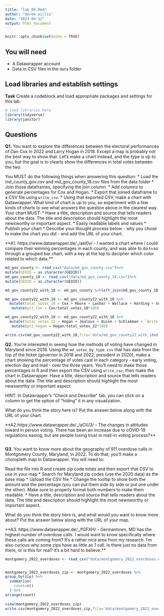 ```yaml
---
title: "lab_09.Rmd"
author: "derek willis"
date: "2023-04-12"
output: html_document
---
```


```r
knitr::opts_chunk$set(echo = TRUE)
```

## You will need

* A Datawrapper account
* Data in CSV files in the `data` folder

## Load libraries and establish settings

**Task** Create a codeblock and load appropriate packages and settings for this lab.

```r
# load libraries here
library(tidyverse)
library(janitor)
```


## Questions

**Q1.** You want to explore the differences between the electoral performances of Dan Cox in 2022 and Larry Hogan in 2018. Except a map is probably not the best way to show that. Let's make a chart instead, and the type is up to you, but the goal is to clearly show the differences in total votes between the two.

You MUST do the following things when answering this question:
* Load the md_county_gov.csv and md_gov_county_18.csv files from the data folder
* Join those dataframes, specifying the join column. 
* Add columns to generate percentages for Cox and Hogan.
* Export that joined dataframe to a CSV file using `write_csv`.
* Using that exported CSV, make a chart with Datawrapper. What kind of chart is up to you, so experiment with a few kinds of charts to see what answers the question above in the clearest way. Your chart MUST:
  * Have a title, description and source that tells readers about the data. The title and description should highlight the most newsworthy or important aspect.
  * Easily readable labels and values
* Publish your chart
* Describe your thought process below - why you chose to make the chart you did - and add the URL of your chart.

**A1. https://www.datawrapper.de/_/ael0v/ - I wanted a chart where i could compare their winning percentages in each county, and was able to do t=so through a grouped bar chart, with a key at the top to decipher which color related to which data.** 

```r
md_gov_county <- read_csv("data/md_gov_county.csv")%>%
mutate(GEOID = as.character(GEOID)) 
md_gov_county_18 <- read_csv("data/md_gov_county_18.csv")%>%
mutate(GEOID = as.character(GEOID))

md_gov_county22_with_18 <- md_gov_county %>%left_join(md_gov_county_18, by="GEOID", "County") 

md_gov_county22_with_18 <- md_gov_county22_with_18 %>%
  mutate(total_votes_18 = Cox + Moore + Lashar + Wallace + Harding + Sefcik + `Write-ins.x`) %>%
   mutate(pct_cox = Cox/total_votes_18*100)

md_gov_county22_with_18 <- md_gov_county22_with_18 %>%
  mutate(total_votes_22 = Hogan + Jealous + Quinn + Schlakman + `Write-ins.y`) %>%
   mutate(pct_hogan = Hogan/total_votes_22*100)

write.csv(md_gov_county22_with_18,file='data/md_gov_county22_with_18md.csv')

```



**Q2.** You're interested in seeing how the methods of voting have changed in Maryland since 2018. Using the `md_votes_by_type.csv` that has data from the top of the ticket (governor in 2018 and 2022, president in 2020), make a chart showing the percentage of votes cast in each category - early voting, election day and mail - over the three years. You'll need to make those percentages in R and then export the CSV using `write_csv`, then make the chart in Datawrapper. Have a title, description and source that tells readers about the data. The title and description should highlight the most newsworthy or important aspect.

HINT: In Datawrapper's "Check and Describe" tab, you can click on a column to get the option of "hiding" it in any visualization.

What do you think the story here is? Put the answer below along with the URL of your chart.

**A2.https://www.datawrapper.de/_/aClU3/ - The changes in attitudes toward in person voting. There has been an increase due to cOVID-19 regulations easing, but are people losing trust in mail-in voting process?** 

```r
```


**Q3.** You want to know more about the geography of 911 overdose calls in Montgomery County, Maryland, in 2022. To do that, you'll make a choropleth map in Datawrapper. You will need to:

Read the file into R and create zip code totals and then export that CSV to use in your map
* Search for Maryland zip codes (use the 2020 data) as the base map
* Upload the CSV file
* Change the tooltip to show both the amount and the percentage (you can put them side by side or put one under the other). Make sure to properly format both numbers to make them readable.
* Have a title, description and source that tells readers about the data. The title and description should highlight the most newsworthy or important aspect.

What do you think the story here is, and what would you want to know more about? Put the answer below along with the URL of your map.

**A3. https://www.datawrapper.de/_/fGFXH/ - Germantown, MD has the highest number of overdose calls. I would want to know specifically where these calls are coming from? It's a rather nice area from my research. I'm also curious why some zips have as little as 1 call. Is there just no data from there, or is this for real? it's a bit hard to believe.** 

```r
montgomery_2022_overdoses <- read_csv("data/montgomery_2022_overdoses.csv") 


montgomery_2022_overdoses_zip <- montgomery_2022_overdoses %>%
group_by(zip) %>%
  summarise(
    count=n()
  ) %>%
arrange(count)
 
view(montgomery_2022_overdoses_zip)
write.csv(montgomery_2022_overdoses_zip,file='data/montgomery_2022_overdoses_zip.csv')

```
